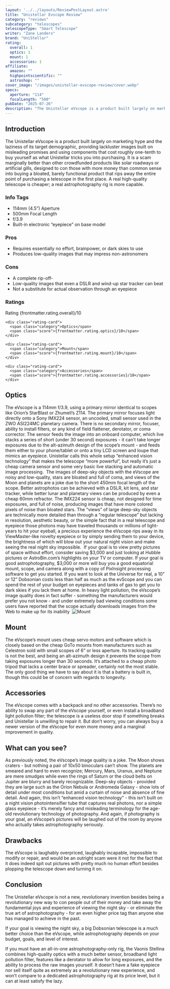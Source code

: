 ```yaml
---
layout: '../../layouts/ReviewPostLayout.astro'
title: "Unistellar Evscope Review"
category: "reviews"
subcategory: "telescopes"
telescopeType: "Smart Telescope"
writer: "Zane Landers"
brand: "UniStellar"
rating:
  overall: 1
  optics: 1
  mount: 1
  accessories: 1
affiliate:
  amazon: ""
  highpointscientific: ""
  astroshop: ""
cover_image: "/images/unistellar-evscope-review/cover.webp"
specs:
  aperture: "114"
  focalLength: "500"
pubDate: "2025-07-26"
description: "The Unistellar eVscope is a product built largely on marketing hype and the laziness of its target demographic, providing lackluster images built on misleading promises and using components that cost roughly one-tenth to buy yourself as what Unistellar tricks you into purchasing."
---
```


<h2>Introduction</h2>

<p class="highlight">The Unistellar eVscope is a product built largely on marketing hype and the laziness of its target demographic, providing lackluster images built on misleading promises and using components that cost roughly one-tenth to buy yourself as what Unistellar tricks you into purchasing. It is a scam marginally better than other crowdfunded products like solar roadways or artificial gills, designed to con those with more money than common sense into buying a bloated, barely functional product that rips away the entire point of purchasing a telescope in the first place. A real high-quality telescope is cheaper; a real astrophotography rig is more capable.</p>
<section class="info-tags">
  <h3>Info Tags</h3>
  <ul>
    <li>114mm (4.5”) Aperture</li>
    <li>500mm Focal Length</li>
    <li>f/3.9</li>
    <li>Built-in electronic “eyepiece” on base model</li>
  </ul>
</section>

<section class="pros-cons">
  <div class="pros-block">
    <h3>Pros</h3>
    <ul>
        <li>Requires essentially no effort, brainpower, or dark skies to use</li>
        <li>Produces low-quality images that may impress non-astronomers</li>
    </ul>
  </div>
  <div class="cons-block">
    <h3>Cons</h3>
    <ul>
        <li>A complete rip-off-</li>
        <li>Low-quality images that even a DSLR and wind-up star tracker can beat</li>
        <li>Not a substitute for actual observation through an eyepiece</li>
    </ul>
  </div>
</section>

<section class="ratings">
  <h3>Ratings</h3>
  <div class="ratings-grid">
    <div class="rating-card">
      <span class="category">Rating</span>
      <span class="score">{frontmatter.rating.overall}/10</span>
    </div>

    <div class="rating-card">
      <span class="category">Optics</span>
      <span class="score">{frontmatter.rating.optics}/10</span>
    </div>

    <div class="rating-card">
      <span class="category">Mount</span>
      <span class="score">{frontmatter.rating.mount}/10</span>
    </div>

    <div class="rating-card">
      <span class="category">Accessories</span>
      <span class="score">{frontmatter.rating.accessories}/10</span>
    </div>
  </div>
</section>

<Affiliates affiliate={frontmatter.affiliate} />

<h2>Optics</h2>

The eVscope is a 114mm f/3.9, using a primary mirror identical to scopes like Orion’s StarBlast or Zhumell’s Z114. The primary mirror focuses light directly onto a Sony IMX224 sensor, an uncooled, small sensor used in the ZWO ASI224MC planetary camera. There is no secondary mirror, focuser, ability to install filters, or any kind of field flattener, derotator, or coma corrector. The sensor feeds the image into an onboard computer, which live stacks a  series of short (under 30 second) exposures - it can’t take longer exposures due to the alt-azimuth design of the scope’s mount - and feeds them either to your phone/tablet or onto a tiny LCD screen and loupe that mimics an eyepiece. Unistellar calls this whole setup “enhanced vision technology” that makes the telescope “more powerful”, but really it’s just a cheap camera sensor and some very basic live stacking and automatic image processing. 
The images of deep-sky objects with the eVscope are noisy and low-quality, stars are bloated and full of coma, and views of the Moon and planets are a joke due to the short 450mm focal length of the scope. Better astrophotos can be achieved with a DSLR, kit lens, and star tracker, while better lunar and planetary views can be produced by even a cheap 60mm refractor. The IMX224 sensor is cheap, not designed for time exposures, and full of noise, producing images that have more colored pixels of noise than bloated stars.
The “views” of large deep-sky objects are technically more detailed than through a “regular telescope” but lacking in resolution, aesthetic beauty, or the simple fact that in a real telescope and eyepiece those photons may have traveled thousands or millions of light-years to hit your eyeball, a precious experience the eVscope rips away in its ViewMaster-like novelty eyepiece or by simply sending them to your device, the brightness of which will blow out your natural night vision and make seeing the real night sky impossible. 
If your goal is to view pretty pictures of space without effort, consider saving $3,000 and just looking at Hubble pictures or AstroBin.com’s highlights on your TV or computer. If your goal is good astrophotography, $3,000 or more will buy you a good equatorial mount, scope, and camera along with a copy of PixInsight processing software to get you started. If you want to look at the Universe for real, a 10” or 12” Dobsonian costs less than half as much as the evScope and you can spend the rest of your budget on eyepieces and tanks of gas to get you to dark skies if you lack them at home.
In heavy light pollution, the eVscope’s image quality does in fact suffer - something the manufacturers would prefer you not know - and under extremely bad viewing conditions some users have reported that the scope actually downloads images from the Web to make up for its inability 
<img class="post-image post-image-sm" src="/images/unistellar-evscope-review/mount.webp" alt="Mount"></img>
<h2>Mount</h2>

The eVscope’s mount uses cheap servo motors and software which is closely based on the cheap GoTo mounts from manufacturers such as Celestron sold with small scopes of 6” or less aperture. Its tracking quality is not the best, and being an alt-azimuth design it prevents the scope from taking exposures longer than 30 seconds. It’s attached to a cheap photo tripod that lacks a center brace or spreader, certainly not the most stable. The only good thing we have to say about it is that a battery is built in, though this could be of concern with regards to longevity.
<h2>Accessories</h2>

The eVscope comes with a backpack and no other accessories. There’s no ability to swap any part of the eVscope yourself, or even install a broadband light pollution filter; the telescope is a useless door stop if something breaks and Unistellar is unwilling to repair it. But don’t worry, you can always buy a newer version of the eVscope for even more money and a marginal improvement in quality.
<h2>What can you see?</h2>

<p>As previously noted, the eVscope’s image quality is a joke. The Moon shows craters - but nothing a pair of 10x50 binoculars can’t show. The planets are smeared and hard to even recognize; Mercury, Mars, Uranus, and Neptune are mere smudges while even the rings of Saturn or the cloud belts on Jupiter are blurry and barely recognizable. Deep-sky objects - provided they are large such as the Orion Nebula or Andromeda Galaxy - show lots of detail under most conditions but amid a curtain of noise and absence of fine detail. And again, this isn’t “enhanced vision technology” - this isn’t built on a night vision photointensifier tube that captures real photons, nor a simple glass eyepiece - it’s merely fancy and misleading terminology for the age-old revolutionary technology of photography. And again, if photography is your goal, an eVscope’s pictures will be laughed out of the room by anyone who actually takes astrophotography seriously.</p>
<h2>Drawbacks</h2>

<p>The eVscope is laughably overpriced, laughably incapable, impossible to modify or repair, and would be an outright scam were it not for the fact that it does indeed spit out pictures with pretty much no human effort besides plopping the telescope down and turning it on.</p>
<h2>Conclusion</h2>

<p>The Unistellar eVscope is not a new, revolutionary invention besides being a revolutionary new way to con people out of their money and take away the fundamental joys and experience of viewing the night sky - or eliminate the true art of astrophotography - for an even higher price tag than anyone else has managed to achieve in the past.</p>
<p>If your goal is viewing the night sky, a big Dobsonian telescope is a much better choice than the eVscope, while astrophotography depends on your budget, goals, and level of interest.</p>
<p>If you must have an all-in-one astrophotography-only rig, the Vaonis Stellina combines high-quality optics with a much better sensor, broadband light pollution filter, features like a derotator to allow for long exposures, and the ability to process the raw images yourself. It doesn’t have a fake eyepiece nor sell itself quite as extremely as a revolutionary new experience, and won’t compare to a dedicated astrophotography rig at its price level, but it can at least satisfy the lazy.</p>

